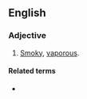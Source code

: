 ==English==

===Adjective===
{{en-adj}}

# [[smoky|Smoky]], [[vaporous]].

====Related terms====
* {{l|en|fume}}

{{Webster 1913}}